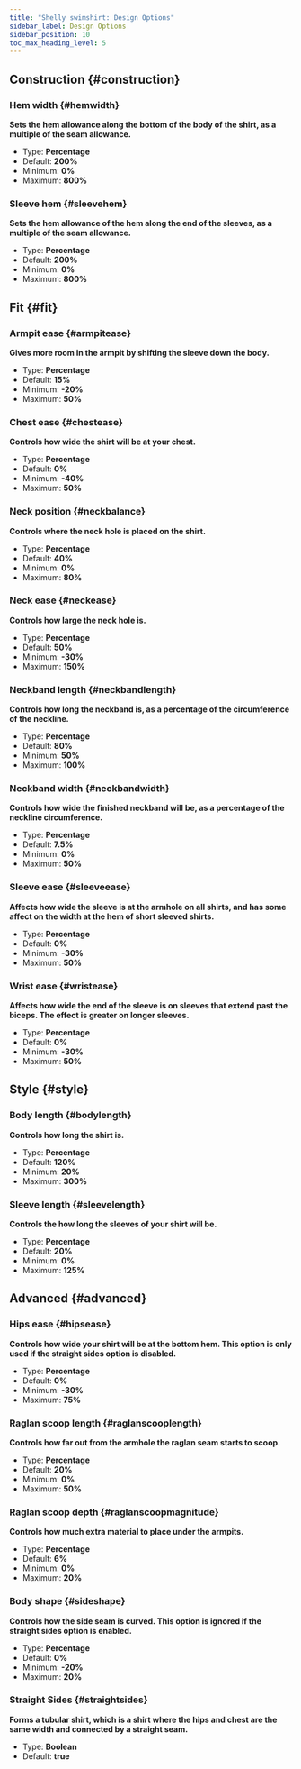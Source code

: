 ```yaml
---
title: "Shelly swimshirt: Design Options"
sidebar_label: Design Options
sidebar_position: 10
toc_max_heading_level: 5
---
```



## Construction {#construction}
### Hem width {#hemwidth}

**Sets the hem allowance along the bottom of the body of the shirt, as a multiple of the seam allowance.**
- Type: **Percentage**
- Default: **200%**
- Minimum: **0%**
- Maximum: **800%**

<Hemwidth />

### Sleeve hem {#sleevehem}

**Sets the hem allowance of the hem along the end of the sleeves, as a multiple of the seam allowance.**
- Type: **Percentage**
- Default: **200%**
- Minimum: **0%**
- Maximum: **800%**

<Sleevehem />

## Fit {#fit}
### Armpit ease {#armpitease}

**Gives more room in the armpit by shifting the sleeve down the body.**
- Type: **Percentage**
- Default: **15%**
- Minimum: **-20%**
- Maximum: **50%**

<Armpitease />

### Chest ease {#chestease}

**Controls how wide the shirt will be at your chest.**
- Type: **Percentage**
- Default: **0%**
- Minimum: **-40%**
- Maximum: **50%**

<Chestease />

### Neck position {#neckbalance}

**Controls where the neck hole is placed on the shirt.**
- Type: **Percentage**
- Default: **40%**
- Minimum: **0%**
- Maximum: **80%**

<Neckbalance />

### Neck ease {#neckease}

**Controls how large the neck hole is.**
- Type: **Percentage**
- Default: **50%**
- Minimum: **-30%**
- Maximum: **150%**

<Neckease />

### Neckband length {#neckbandlength}

**Controls how long the neckband is, as a percentage of the circumference of the neckline.**
- Type: **Percentage**
- Default: **80%**
- Minimum: **50%**
- Maximum: **100%**

<Neckbandlength />

### Neckband width {#neckbandwidth}

**Controls how wide the finished neckband will be, as a percentage of the neckline circumference.**
- Type: **Percentage**
- Default: **7.5%**
- Minimum: **0%**
- Maximum: **50%**

<Neckbandwidth />

### Sleeve ease {#sleeveease}

**Affects how wide the sleeve is at the armhole on all shirts, and has some affect on the width at the hem of short sleeved shirts.**
- Type: **Percentage**
- Default: **0%**
- Minimum: **-30%**
- Maximum: **50%**

<Sleeveease />

### Wrist ease {#wristease}

**Affects how wide the end of the sleeve is on sleeves that extend past the biceps. The effect is greater on longer sleeves.**
- Type: **Percentage**
- Default: **0%**
- Minimum: **-30%**
- Maximum: **50%**

<Wristease />

## Style {#style}
### Body length {#bodylength}

**Controls how long the shirt is.**
- Type: **Percentage**
- Default: **120%**
- Minimum: **20%**
- Maximum: **300%**

<Bodylength />

### Sleeve length {#sleevelength}

**Controls the how long the sleeves of your shirt will be.**
- Type: **Percentage**
- Default: **20%**
- Minimum: **0%**
- Maximum: **125%**

<Sleevelength />

## Advanced {#advanced}
### Hips ease {#hipsease}

**Controls how wide your shirt will be at the bottom hem. This option is only used if the straight sides option is disabled.**
- Type: **Percentage**
- Default: **0%**
- Minimum: **-30%**
- Maximum: **75%**

<Hipsease />

### Raglan scoop length {#raglanscooplength}

**Controls how far out from the armhole the raglan seam starts to scoop.**
- Type: **Percentage**
- Default: **20%**
- Minimum: **0%**
- Maximum: **50%**

<Raglanscooplength />

### Raglan scoop depth {#raglanscoopmagnitude}

**Controls how much extra material to place under the armpits.**
- Type: **Percentage**
- Default: **6%**
- Minimum: **0%**
- Maximum: **20%**

<Raglanscoopmagnitude />

### Body shape {#sideshape}

**Controls how the side seam is curved. This option is ignored if the straight sides option is enabled.**
- Type: **Percentage**
- Default: **0%**
- Minimum: **-20%**
- Maximum: **20%**

<Sideshape />

### Straight Sides {#straightsides}

**Forms a tubular shirt, which is a shirt where the hips and chest are the same width and connected by a straight seam.**
- Type: **Boolean**
- Default: **true**

<Straightsides />
